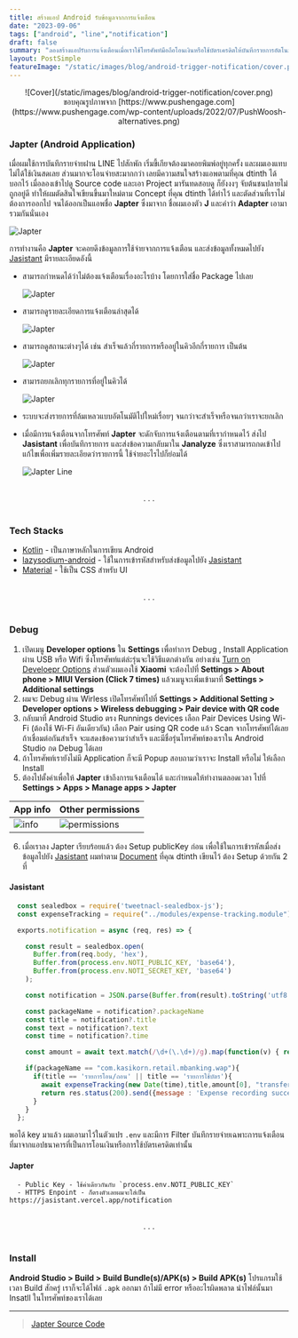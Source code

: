 ```yaml
---
title: สร้างแอป Android รับข้อมูลจากการแจ้งเตือน
date: "2023-09-06"
tags: ["android", "line","notification"]
draft: false
summary: "ลองสร้างแอปรับการแจ้งเตือนเมื่อเราใช้โทรศัพท์มือถือโอนเงินหรือใช้บัตรเครดิตให้บันทึกรายการอัตโนมัติตามที่เรากำหนด"
layout: PostSimple
featureImage: "/static/images/blog/android-trigger-notification/cover.png"
---
```


<center>![Cover](/static/images/blog/android-trigger-notification/cover.png)</center>
<center className="text-xs">
  ขอบคุณรูปภาพจาก
  [https://www.pushengage.com](https://www.pushengage.com/wp-content/uploads/2022/07/PushWoosh-alternatives.png)
</center>

### Japter (Android Application)

เมื่อผมใช้การบันทึกรายจ่ายผ่่าน LINE ไปสักพัก เริ่มขี้เกียจต้องมาคอยพิมพ์อยู่ทุกครั้ง และผมเองแทบไม่ได้ใช้เงินสดเลย
ส่วนมากจะโอนจ่ายสะมากกว่า เลยมีความสนใจสร้างแอพตามที่คุณ dtinth ได้บอกไว้ เมื่อลองเข้าไปดู​ Source code
และเอา Project มารันทดสอบดู ก็ยังงงๆ จับต้นชนปลายไม่ถูกอยู่ดี ทำให้ผมตัดสินใจเขียนขึ้นมาใหม่ตาม Concept
ที่คุณ dtinth ได้ทำไว้ และตัดส่วนที่เราไม่ต้องการออกไป จนได้ออกเป็นแอพชื่อ **Japter** ซึ่งมาจาก
ชื่อผมเองตัว **J** และคำว่า **Adapter** เอามารวมกันนั่นเอง

![Japter](/static/images/blog/android-trigger-notification/japter.jpg)

การทำงานคือ **Japter** จะคอยดึงข้อมูลการใช้จ่ายจากการแจ้งเตือน และส่งข้อมูลทั้งหมดไปยัง [Jasistant](https://janescience.com/blog/personal-tool-line#jasistant) มีรายละเอียดอังนี้

- สามารถกำหนดได้ว่าไม่ต้องแจ้งเตือนเรื่องอะไรบ้าง โดยการใส่ชื่อ Package ไปเลย

  ![Japter](/static/images/blog/android-trigger-notification/japter-block.jpg)

- สามารถดูรายละเอียดการแจ้งเตือนล่าสุดได้

  ![Japter](/static/images/blog/android-trigger-notification/japter-history.jpg)

- สามารถดูสถานะต่างๆได้ เช่น สำเร็จแล้วกี่รายการหรืออยู่ในคิวอีกกี่รายการ เป็นต้น

  ![Japter](/static/images/blog/android-trigger-notification/japter-status.jpg)

- สามารถยกเลิกทุกรายการที่อยู่ในคิวได้

  ![Japter](/static/images/blog/android-trigger-notification/japter-cancel.jpg)

- ระบบจะส่งรายการที่ล้มเหลวแบบอัตโนมัติไปใหม่เรื่อยๆ จนกว่าจะสำเร็จหรือจนกว่าเราจะยกเลิก

- เมื่อมีการแจ้งเตือนจากโทรศัพท์ **Japter** จะดักจับการแจ้งเตือนตามที่เรากำหนดไว้ ส่งไป **Jasistant** เพื่อบันทึกรายการ และส่งข้อความกลับมาใน **Janalyze**
ซึ่งเราสามารถกดเข้าไปแก้ไขเพื่อเพิ่มรายละเอียดว่ารายการนี้ ใช้จ่ายอะไรไปก็ย่อมได้

  ![Japter Line](/static/images/blog/android-trigger-notification/line.jpg)

<br/>
<center>. . .</center>
<br/>

### Tech Stacks

- [Kotlin](https://kotlinlang.org/) - เป็นภาษาหลักในการเขียน Android
- [lazysodium-android](https://github.com/terl/lazysodium-android) - ใช้ในการเข้ารหัสสำหรับส่งข้อมูลไปยัง [Jasistant](https://janescience.com/blog/personal-tool-line#jasistant)
- [Material](https://developer.android.com/develop/ui/views/theming/look-and-feel) - ใช้เป็น CSS สำหรับ UI

<br/>
<center>. . .</center>
<br/>

### Debug

1. เปิดเมนู **Developer options** ใน **Settings** เพื่อทำการ Debug , Install Application ผ่าน USB หรือ Wifi ซึ่งโทรศัพท์แต่ล่ะรุ่นจะใช้วิธีแตกต่างกัน อย่างเช่น [Turn on Develoepr Options](https://www.samsung.com/uk/support/mobile-devices/how-do-i-turn-on-the-developer-options-menu-on-my-samsung-galaxy-device/)
ส่วนตัวผมเองใช้ **Xiaomi** จะต้องไปที่ **Settings > About phone > MIUI Version (Click 7 times)** แล้วเมนูจะเพิ่มเข้ามาที่ **Settings > Additional settings**
2. ผมจะ Debug ผ่าน Wirless เปิดโทรศัพท์ไปที่ **Settings > Additional Setting > Developer options > Wireless debugging > Pair device with QR code**
3. กลับมาที่ Android Studio ตรง Runnings devices เลือก Pair Devices Using Wi-Fi (ต้องใช้ Wi-Fi อันเดียวกัน) เลือก Pair using QR code แล้ว Scan จากโทรศัพท์ได้เลย
ถ้าเชื่อมต่อกันสำเร็จ จะแสดงข้อความว่าสำเร็จ และมีชื่อรุ่นโทรศัพท์ของเราใน Android Studio กด Debug ได้เลย
4. ถ้าโทรศัพท์เรายังไม่มี Application ก็จะมี Popup สอบถามว่าเราจะ Install หรือไม่ ให้เลือก Install 
5. ต้องไปตั้งค่าเพื่อให้ **Japter** เข้าถึงการแจ้งเตือนได้ และกำหนดให้ทำงานตลอดเวลา ไปที่ **Settings > Apps > Manage apps > Japter** 

|App info|Other permissions|
| ------------------------------------------------------ | -------------------------------------------------------- |
| ![info](/static/images/blog/android-trigger-notification/setting-2.jpeg) | ![permissions](/static/images/blog/android-trigger-notification/setting-1.jpeg) |

6. เมื่อเราลง Japter เรียบร้อยแล้ว ต้อง Setup publicKey ก่อน เพื่อใช้ในการเข้ารหัสเมื่อส่งข้อมูลไปยัง [Jasistant](https://github.com/Janescience/jasistant)
ผมทำตาม [Document](https://docs.dt.in.th/dtinth.tools-android/exfiltrate.html) ที่คุณ dtinth เขียนไว้ ต้อง Setup ด้วยกัน 2 ที่
  
  #### Jasistant
  ```js:/controllers/notification.controller.js
    const sealedbox = require('tweetnacl-sealedbox-js');
    const expenseTracking = require("../modules/expense-tracking.module")

    exports.notification = async (req, res) => {

      const result = sealedbox.open(
        Buffer.from(req.body, 'hex'),
        Buffer.from(process.env.NOTI_PUBLIC_KEY, 'base64'),
        Buffer.from(process.env.NOTI_SECRET_KEY, 'base64')
      );

      const notification = JSON.parse(Buffer.from(result).toString('utf8'));

      const packageName = notification?.packageName
      const title = notification?.title
      const text = notification?.text
      const time = notification?.time

      const amount = await text.match(/\d+(\.\d+)/g).map(function(v) { return parseFloat(v); });

      if(packageName == "com.kasikorn.retail.mbanking.wap"){
        if(title == 'รายการโอน/ถอน' || title == 'รายการใช้บัตร'){
          await expenseTracking(new Date(time),title,amount[0], "transfer")
          return res.status(200).send({message : 'Expense recording success.'})
        }
      }
    };
  ```

  พอได้ key มาแล้ว ผมเอามาไว้ในตัวแปร `.env` และมีการ Filter บันทึกรายจ่ายเฉพาะการแจ้งเตือน
  ที่มาจากแอปธนาคารที่เป็นการโอนเงินหรือการใช้บัตรเครดิตเท่านั้น


  #### Japter
      - Public Key - ใช้ค่าเดียวกันกับ `process.env.NOTI_PUBLIC_KEY`
      - HTTPS Enpoint - ก็ตรงตัวเลยผมจะใส่เป็น https://jasistant.vercel.app/notification

<br/>
<center>. . .</center>
<br/>

### Install 

**Android Studio > Build > Build Bundle(s)/APK(s) > Build APK(s)** โปรแกรมใช้เวลา Build สักครู่ เราก็จะได้ไฟล์ `.apk` ออกมา
ถ้าไม่มี error หรืออะไรผิดพลาด นำไฟล์นั้นมา Insatll ในโทรศัพท์ของเราได้เลย

---

> [Japter Source Code](https://github.com/Janescience/japter)
